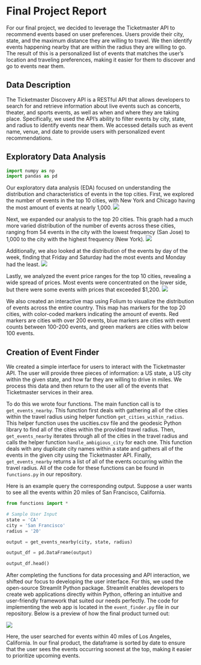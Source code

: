 # Final Project Report

For our final project, we decided to leverage the Ticketmaster API to recommend events based on user preferences. Users provide their city, state, and the maximum distance they are willing to travel. We then identify events happening nearby that are within the radius they are willing to go. The result of this is a personalized list of events that matches the user's location and traveling preferences, making it easier for them to discover and go to events near them.

## Data Description

The Ticketmaster Discovery API is a RESTful API that allows developers to search for and retrieve information about live events such as concerts, theater, and sports events, as well as when and where they are taking place. Specifically, we used the API's ability to filter events by city, state, and radius to identify events near them. We accessed details such as event name, venue, and date to provide users with personalized event recommendations. 

## Exploratory Data Analysis

```python
import numpy as np
import pandas as pd
```

Our exploratory data analysis (EDA) focused on understanding the distribution and characteristics of events in the top cities. First, we explored the number of events in the top 10 cities, with New York and Chicago having the most amount of events at nearly 1,000. 
![](top10cities.png)

Next, we expanded our analysis to the top 20 cities. This graph had a much more varied distribution of the number of events across these cities, ranging from 54 events in the city with the lowest frequency (San Jose) to 1,000 to the city with the highest frequency (New York).
![](top20citiesevents.png)

Additionally, we also looked at the distribution of the events by day of the week, finding that Friday and Saturday had the most events and Monday had the least. 
![](eventsdayofweek.png)

Lastly, we analyzed the event price ranges for the top 10 cities, revealing a wide spread of prices. Most events were concentrated on the lower side, but there were some events with prices that exceeded $1,200. 
![](eventpriceranges.png)

We also created an interactive map using Folium to visualize the distribution of events across the entire country. This map has markers for the top 20 cities, with color-coded markers indicating the amount of events. Red markers are cities with over 200 events, blue markers are cities with event counts between 100-200 events, and green markers are cities with below 100 events.


## Creation of Event Finder

We created a simple interface for users to interact with the Ticketmaster API. The user will provide three pieces of information: a US state, a US city within the given state, and how far they are willing to drive in miles. We process this data and then return to the user all of the events that Ticketmaster services in their area.

To do this we wrote four functions. The main function call is to `get_events_nearby`. This function first deals with gathering all of the cities within the travel radius using helper function `get_cities_within_radius`. This helper function uses the uscities.csv file and the geodesic Python library to find all of the cities within the provided travel radius. Then, `get_events_nearby` iterates through all of the cities in the travel radius and calls the helper function `handle_ambigious_city` for each one. This function deals with any duplicate city names within a state and gathers all of the events in the given city using the Ticketmaster API. Finally, `get_events_nearby` returns a list of all of the events occurring within the travel radius. All of the code for these functions can be found in `functions.py` in our repository.

Here is an example query the corresponding output. Suppose a user wants to see all the events within 20 miles of San Francisco, California.

```python
from functions import *

# Sample User Input
state = 'CA'
city = 'San Francisco'
radius = '20'

output = get_events_nearby(city, state, radius)

output_df = pd.DataFrame(output)

output_df.head()
```

After completing the functions for data processing and API interaction, we shifted our focus to developing the user interface. For this, we used the open-source Streamlit Python package. Streamlit enables developers to create web applications directly within Python, offering an intuitive and user-friendly framework that suited our needs perfectly. The code for implementing the web app is located in the `event_finder.py` file in our repository. Below is a preview of how the final product turned out:

![](eventfinder_image.png)

Here, the user searched for events within 40 miles of Los Angeles, California. In our final product, the dataframe is sorted by date to ensure that the user sees the events occurring soonest at the top, making it easier to prioritize upcoming events.